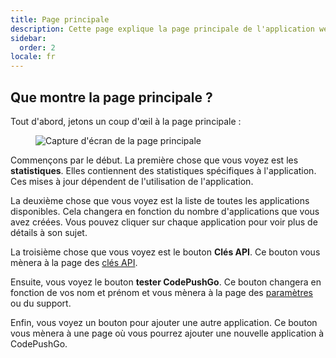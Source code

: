 ```yaml
---
title: Page principale
description: Cette page explique la page principale de l'application web
sidebar:
  order: 2
locale: fr
---
```


## Que montre la page principale ?

Tout d'abord, jetons un coup d'œil à la page principale :
<figure><img src="/main-page.webp" alt="Capture d'écran de la page principale" /><figcaption></figcaption></figure>

Commençons par le début. La première chose que vous voyez est les **statistiques**. Elles contiennent des statistiques spécifiques à l'application. Ces mises à jour dépendent de l'utilisation de l'application.

La deuxième chose que vous voyez est la liste de toutes les applications disponibles. Cela changera en fonction du nombre d'applications que vous avez créées. Vous pouvez cliquer sur chaque application pour voir plus de détails à son sujet.

La troisième chose que vous voyez est le bouton **Clés API**. Ce bouton vous mènera à la page des [clés API](/docs/webapp/api-keys/).

Ensuite, vous voyez le bouton **tester CodePushGo**. Ce bouton changera en fonction de vos nom et prénom et vous mènera à la page des [paramètres](/docs/webapp/settings/) ou du support.

Enfin, vous voyez un bouton pour ajouter une autre application. Ce bouton vous mènera à une page où vous pourrez ajouter une nouvelle application à CodePushGo.